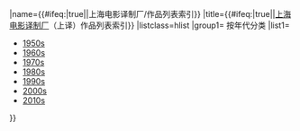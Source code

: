 {{Navbox|{{#ifeq:{{{include}}}|true|child|}}
|name={{#ifeq:{{{include}}}|true||上海电影译制厂/作品列表索引}}
|title={{#ifeq:{{{include}}}|true||[[上海电影译制厂]]（上译）作品列表索引}}
|listclass=hlist
|group1= 按年代分类
|list1=
* [[上海电影译制厂作品列表 (1950年代)|1950s]]
* [[上海电影译制厂作品列表 (1960年代)|1960s]]
* [[上海电影译制厂作品列表 (1970年代)|1970s]]
* [[上海电影译制厂作品列表 (1980年代)|1980s]]
* [[上海電影譯製廠作品列表 (1990年代)‎|1990s]]
* [[上海电影译制厂作品列表 (2000年代)|2000s]]
* [[上海电影译制厂作品列表 (2010年代)|2010s]]
}}